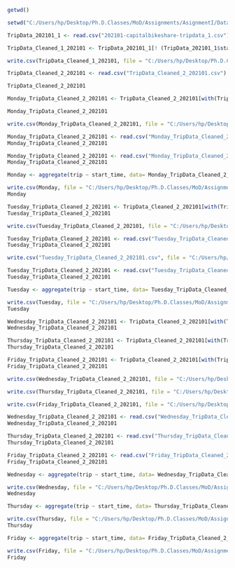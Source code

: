 ```r
getwd()
```
```r
setwd("C:/Users/hp/Desktop/Ph.D.Classes/MoD/Assignments/AsignmentI/Data")
```

```r
TripData_202101_1 <- read.csv("202101-capitalbikeshare-tripdata_1.csv")
```

```r
TripData_Cleaned_1_202101 <- TripData_202101_1[! (TripData_202101_1$start_day == "Saturday" | TripData_202101_1$start_day == "Sunday"), ]
```

```r
write.csv(TripData_Cleaned_1_202101, file = "C:/Users/hp/Desktop/Ph.D.Classes/MoD/Assignments/AsignmentI/Data/TripData_Cleaned_1_202101.csv")
```

```r
TripData_Cleaned_2_202101 <- read.csv("TripData_Cleaned_2_202101.csv")
```

```r
TripData_Cleaned_2_202101
```
```r
Monday_TripData_Cleaned_2_202101 <- TripData_Cleaned_2_202101[with(TripData_Cleaned_2_202101, which(start_day == "Monday")), ]
```

```r
Monday_TripData_Cleaned_2_202101
```
```r
write.csv(Monday_TripData_Cleaned_2_202101, file = "C:/Users/hp/Desktop/Ph.D.Classes/MoD/Assignments/AsignmentI/Data/Monday_TripData_Cleaned_2_202101.csv")
```
```r
Monday_TripData_Cleaned_2_202101 <- read.csv("Monday_TripData_Cleaned_2_202101.csv")
Monday_TripData_Cleaned_2_202101
```
```r
Monday_TripData_Cleaned_2_202101 <- read.csv("Monday_TripData_Cleaned_2_202101.csv")
Monday_TripData_Cleaned_2_202101
```
```r
Monday <- aggregate(trip ~ start_time, data= Monday_TripData_Cleaned_2_202101, sum)

write.csv(Monday, file = "C:/Users/hp/Desktop/Ph.D.Classes/MoD/Assignments/AsignmentI/Data/Monday.csv")
Monday
```
```r
Tuesday_TripData_Cleaned_2_202101 <- TripData_Cleaned_2_202101[with(TripData_Cleaned_2_202101, which(start_day == "Tuesday")), ]
Tuesday_TripData_Cleaned_2_202101
```

```r
write.csv(Tuesday_TripData_Cleaned_2_202101, file = "C:/Users/hp/Desktop/Ph.D.Classes/MoD/Assignments/AsignmentI/Data/Tuesday_TripData_Cleaned_2_202101.csv")
```


```r
Tuesday_TripData_Cleaned_2_202101 <- read.csv("Tuesday_TripData_Cleaned_2_202101.csv")
Tuesday_TripData_Cleaned_2_202101
```

```r
write.csv("Tuesday_TripData_Cleaned_2_202101.csv", file = "C:/Users/hp/Desktop/Ph.D.Classes/MoD/Assignments/AsignmentI/Data/Tuesday_TripData_Cleaned_2_202101.csv")
```

```r
Tuesday_TripData_Cleaned_2_202101 <- read.csv("Tuesday_TripData_Cleaned_2_202101.csv")
Tuesday_TripData_Cleaned_2_202101
```
```r
Tuesday <- aggregate(trip ~ start_time, data= Tuesday_TripData_Cleaned_2_202101, sum)

write.csv(Tuesday, file = "C:/Users/hp/Desktop/Ph.D.Classes/MoD/Assignments/AsignmentI/Data/Tuesday.csv")
Tuesday
```
```r
Wednesday_TripData_Cleaned_2_202101 <- TripData_Cleaned_2_202101[with(TripData_Cleaned_2_202101, which(start_day == "Wednesday")), ]
Wednesday_TripData_Cleaned_2_202101

Thursday_TripData_Cleaned_2_202101 <- TripData_Cleaned_2_202101[with(TripData_Cleaned_2_202101, which(start_day == "Thursday")), ]
Thursday_TripData_Cleaned_2_202101

Friday_TripData_Cleaned_2_202101 <- TripData_Cleaned_2_202101[with(TripData_Cleaned_2_202101, which(start_day == "Friday")), ]
Friday_TripData_Cleaned_2_202101
```
```r
write.csv(Wednesday_TripData_Cleaned_2_202101, file = "C:/Users/hp/Desktop/Ph.D.Classes/MoD/Assignments/AsignmentI/Data/Wednesday_TripData_Cleaned_2_202101.csv")

write.csv(Thursday_TripData_Cleaned_2_202101, file = "C:/Users/hp/Desktop/Ph.D.Classes/MoD/Assignments/AsignmentI/Data/Thursday_TripData_Cleaned_2_202101.csv")

write.csv(Friday_TripData_Cleaned_2_202101, file = "C:/Users/hp/Desktop/Ph.D.Classes/MoD/Assignments/AsignmentI/Data/Friday_TripData_Cleaned_2_202101.csv")
```


```r
Wednesday_TripData_Cleaned_2_202101 <- read.csv("Wednesday_TripData_Cleaned_2_202101.csv")
Wednesday_TripData_Cleaned_2_202101

Thursday_TripData_Cleaned_2_202101 <- read.csv("Thursday_TripData_Cleaned_2_202101.csv")
Thursday_TripData_Cleaned_2_202101

Friday_TripData_Cleaned_2_202101 <- read.csv("Friday_TripData_Cleaned_2_202101.csv")
Friday_TripData_Cleaned_2_202101
```

```r
Wednesday <- aggregate(trip ~ start_time, data= Wednesday_TripData_Cleaned_2_202101, sum)

write.csv(Wednesday, file = "C:/Users/hp/Desktop/Ph.D.Classes/MoD/Assignments/AsignmentI/Data/Wednesday.csv")
Wednesday

Thursday <- aggregate(trip ~ start_time, data= Thursday_TripData_Cleaned_2_202101, sum)

write.csv(Thursday, file = "C:/Users/hp/Desktop/Ph.D.Classes/MoD/Assignments/AsignmentI/Data/Thursday.csv")
Thursday

Friday <- aggregate(trip ~ start_time, data= Friday_TripData_Cleaned_2_202101, sum)

write.csv(Friday, file = "C:/Users/hp/Desktop/Ph.D.Classes/MoD/Assignments/AsignmentI/Data/Friday.csv")
Friday
```
